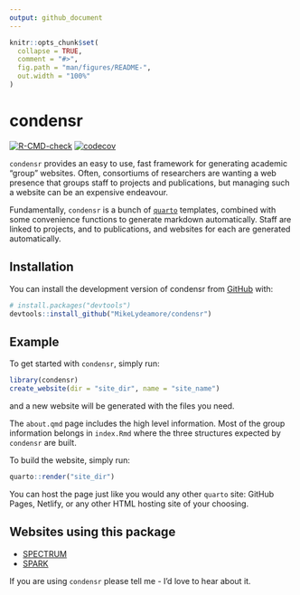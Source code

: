 ```yaml
---
output: github_document
---
```


<!-- README.md is generated from README.Rmd. Please edit that file -->

```r
knitr::opts_chunk$set(
  collapse = TRUE,
  comment = "#>",
  fig.path = "man/figures/README-",
  out.width = "100%"
)
```

# condensr

<!-- badges: start -->
[![R-CMD-check](https://github.com/MikeLydeamore/condensr/actions/workflows/R-CMD-check.yaml/badge.svg)](https://github.com/MikeLydeamore/condensr/actions/workflows/R-CMD-check.yaml)
[![codecov](https://codecov.io/gh/MikeLydeamore/condensr/branch/master/graph/badge.svg?token=A94AISR7LE)](https://codecov.io/gh/MikeLydeamore/condensr)
<!-- badges: end -->

`condensr` provides an easy to use, fast framework for generating academic "group" websites. Often, consortiums of researchers are wanting a web presence that groups staff to projects and publications, but managing such a website can be an expensive endeavour.

Fundamentally, `condensr` is a bunch of [`quarto`](https://quarto.org/) templates, combined with some convenience functions to generate markdown automatically. Staff are linked to projects, and to publications, and websites for each are generated automatically.

## Installation

You can install the development version of condensr from [GitHub](https://github.com/) with:

``` r
# install.packages("devtools")
devtools::install_github("MikeLydeamore/condensr")
```

## Example

To get started with `condensr`, simply run:

```r
library(condensr)
create_website(dir = "site_dir", name = "site_name")
```

and a new website will be generated with the files you need.

The `about.qmd` page includes the high level information. Most of the group information belongs in `index.Rmd` where the three structures expected by `condensr` are built.

To build the website, simply run:

```r
quarto::render("site_dir")
```

You can host the page just like you would any other `quarto` site: GitHub Pages, Netlify, or any other HTML hosting site of your choosing.

## Websites using this package

* [SPECTRUM](https://www.spectrum.edu.au)
* [SPARK](https://www.spark.edu.au)

If you are using `condensr` please tell me - I'd love to hear about it.